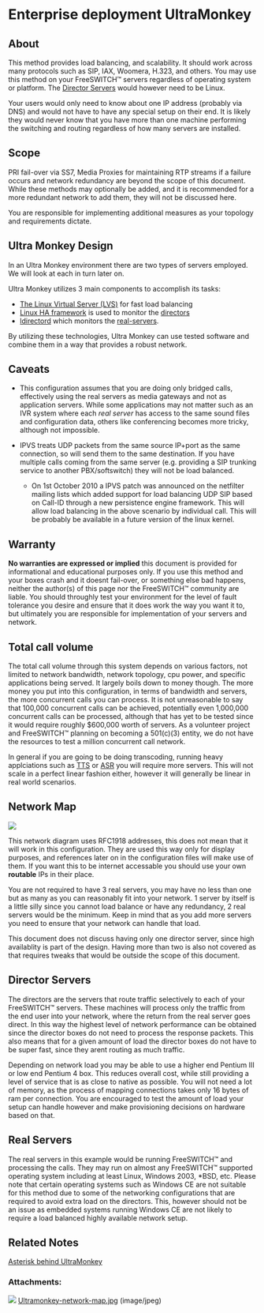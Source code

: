 
# Enterprise deployment UltraMonkey 

 

## About

This method provides load balancing, and scalability. It should work across many protocols such as SIP, IAX, Woomera, H.323, and others. You may use this method on your FreeSWITCH™ servers regardless of operating system or platform. The [Director Servers](#freeswitch--enterprise-deployment-ultramonkey) would however need to be Linux.

Your users would only need to know about one IP address (probably via DNS) and would not have to have any special setup on their end. It is likely they would never know that you have more than one machine performing the switching and routing regardless of how many servers are installed.

## Scope

PRI fail-over via SS7, Media Proxies for maintaining RTP streams if a failure occurs and network redundancy are beyond the scope of this document. While these methods may optionally be added, and it is recommended for a more redundant network to add them, they will not be discussed here.

You are responsible for implementing additional measures as your topology and requirements dictate.

## Ultra Monkey Design

In an Ultra Monkey environment there are two types of servers employed. We will look at each in turn later on.

Ultra Monkey utilizes 3 main components to accomplish its tasks:

* [The Linux Virtual Server (LVS)](http://www.ultramonkey.org/3/lvs.html) for fast load balancing
* [Linux HA framework](http://www.ultramonkey.org/3/linux-ha.html) is used to monitor the [directors](Enterprise-deployment-UltraMonkey_13173269.mdx#freeswitch--enterprise-deployment-ultramonkey)
* [ldirectord](http://www.ultramonkey.org/3/ldirectord.html) which monitors the [real-servers](Enterprise-deployment-UltraMonkey_13173269.mdx#freeswitch--enterprise-deployment-ultramonkey).

By utilizing these technologies, Ultra Monkey can use tested software and combine them in a way that provides a robust network.

## Caveats

* This configuration assumes that you are doing only bridged calls, effectively using the real servers as media gateways and not as application servers. While some applications may not matter such as an IVR system where each _real server_ has access to the same sound files and configuration data, others like conferencing becomes more tricky, although not impossible.
* IPVS treats UDP packets from the same source IP+port as the same connection, so will send them to the same destination. If you have multiple calls coming from the same server (e.g. providing a SIP trunking service to another PBX/softswitch) they will not be load balanced.  
    
   * On 1st October 2010 a IPVS patch was announced on the netfilter mailing lists which added support for load balancing UDP SIP based on Call-ID through a new persistence engine framework. This will allow load balancing in the above scenario by individual call. This will be probably be available in a future version of the linux kernel.

## Warranty

**No warranties are expressed or implied** this document is provided for informational and educational purposes only. If you use this method and your boxes crash and it doesnt fail-over, or something else bad happens, neither the author(s) of this page nor the FreeSWITCH™ community are liable. You should throughly test your environment for the level of fault tolerance you desire and ensure that it does work the way you want it to, but ultimately you are responsible for implementation of your servers and network.

## Total call volume

The total call volume through this system depends on various factors, not limited to network bandwidth, network topology, cpu power, and specific applications being served. It largely boils down to money though. The more money you put into this configuration, in terms of bandwidth and servers, the more concurrent calls you can process. It is not unreasonable to say that 100,000 concurrent calls can be achieved, potentially even 1,000,000 concurrent calls can be processed, although that has yet to be tested since it would require roughly $600,000 worth of servers. As a volunteer project and FreeSWITCH™ planning on becoming a 501(c)(3) entity, we do not have the resources to test a million concurrent call network.

In general if you are going to be doing transcoding, running heavy applciations such as [TTS](https://wiki.freeswitch.org/wiki/TTS "TTS") or [ASR](https://wiki.freeswitch.org/wiki/ASR "ASR") you will require more servers. This will not scale in a perfect linear fashion either, however it will generally be linear in real world scenarios.

## Network Map

![](/attachments/13173269/13173239.jpg)

This network diagram uses RFC1918 addresses, this does not mean that it will work in this configuration. They are used this way only for display purposes, and references later on in the configuration files will make use of them. If you want this to be internet accessable you should use your own **routable** IPs in their place.

You are not required to have 3 real servers, you may have no less than one but as many as you can reasonably fit into your network. 1 server by itself is a little silly since you cannot load balance or have any redundancy, 2 real servers would be the minimum. Keep in mind that as you add more servers you need to ensure that your network can handle that load.

This document does not discuss having only one director server, since high availablity is part of the design. Having more than two is also not covered as that requires tweaks that would be outside the scope of this document.

## Director Servers

The directors are the servers that route traffic selectively to each of your FreeSWITCH™ servers. These machines will process only the traffic from the end user into your network, where the return from the real server goes direct. In this way the highest level of network performance can be obtained since the director boxes do not need to process the response packets. This also means that for a given amount of load the director boxes do not have to be super fast, since they arent routing as much traffic.

Depending on network load you may be able to use a higher end Pentium III or low end Pentium 4 box. This reduces overall cost, while still providing a level of service that is as close to native as possible. You will not need a lot of memory, as the process of mapping connections takes only 16 bytes of ram per connection. You are encouraged to test the amount of load your setup can handle however and make provisioning decisions on hardware based on that.

## Real Servers

The real servers in this example would be running FreeSWITCH™ and processing the calls. They may run on almost any FreeSWITCH™ supported operating system including at least Linux, Windows 2003, \*BSD, etc. Please note that certain operating systems such as Windows CE are not suitable for this method due to some of the networking configurations that are required to avoid extra load on the directors. This, however should not be an issue as embedded systems running Windows CE are not likely to require a load balanced highly available network setup. 

## Related Notes

[Asterisk behind UltraMonkey](http://www.danielaliaman.com/blog/files/ultramonkeyasterisk.pdf)

### Attachments:

![](/images/icons/bullet_blue.gif) [Ultramonkey-network-map.jpg](/attachments/13173269/13173239.jpg) (image/jpeg)  


